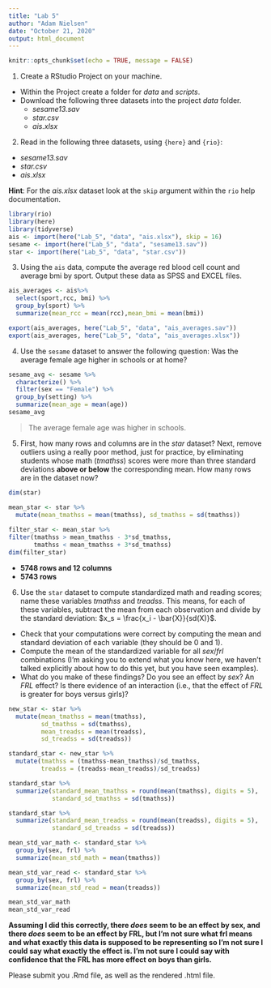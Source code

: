 ```yaml
---
title: "Lab 5"
author: "Adam Nielsen"
date: "October 21, 2020"
output: html_document
---
```


```r
knitr::opts_chunk$set(echo = TRUE, message = FALSE) 
```

1. Create a RStudio Project on your machine.

* Within the Project create a folder for *data* and *scripts*.
* Download the following three datasets into the project *data* folder.
  + *sesame13.sav*
  + *star.csv*
  + *ais.xlsx*

2. Read in the following three datasets, using `{here}` and `{rio}`:
  * *sesame13.sav*
  * *star.csv*
  * *ais.xlsx*
  
**Hint**: For the *ais.xlsx* dataset look at the `skip` argument within the `rio` help documentation.
  
```r
library(rio)
library(here)
library(tidyverse)
ais <- import(here("Lab_5", "data", "ais.xlsx"), skip = 16)
sesame <- import(here("Lab_5", "data", "sesame13.sav"))
star <- import(here("Lab_5", "data", "star.csv"))
```

3. Using the `ais` data, compute the average red blood cell count and average bmi by sport. Output these data as SPSS and EXCEL files. 

```r
ais_averages <- ais%>% 
  select(sport,rcc, bmi) %>% 
  group_by(sport) %>% 
  summarize(mean_rcc = mean(rcc),mean_bmi = mean(bmi))

export(ais_averages, here("Lab_5", "data", "ais_averages.sav"))
export(ais_averages, here("Lab_5", "data", "ais_averages.xlsx"))
```

4. Use the `sesame` dataset to answer the following question: Was the average female age higher in schools or at home? 

```r
sesame_avg <- sesame %>% 
  characterize() %>% 
  filter(sex == "Female") %>% 
  group_by(setting) %>% 
  summarize(mean_age = mean(age))
sesame_avg
```
>The average female age was higher in schools.

5. First, how many rows and columns are in the *star* dataset? Next, remove outliers using a really poor method, just for practice, by eliminating students whose math (*tmathss*) scores were more than three standard deviations **above or below** the corresponding mean. How many rows are in the dataset now?

```r
dim(star)

mean_star <- star %>% 
  mutate(mean_tmathss = mean(tmathss), sd_tmathss = sd(tmathss))
 
filter_star <- mean_star %>%  
filter(tmathss > mean_tmathss - 3*sd_tmathss, 
       tmathss < mean_tmathss + 3*sd_tmathss)
dim(filter_star)

```


* **5748 rows and 12 columns**
* **5743 rows**


6. Use the `star` dataset to compute standardized math and reading scores; name these variables *tmathss* and *treadss*. This means, for each of these variables, subtract the mean from each observation and divide by the standard deviation: $x_s = \frac{x_i - \bar{X}}{sd(X)}$. 
  + Check that your computations were correct by computing the mean and standard deviation of each variable (they should be 0 and 1). 
  + Compute the mean of the standardized variable for all *sex*/*frl* combinations (I'm asking you to extend what you know here, we haven't talked explicitly about how to do this yet, but you have seen examples). 
  + What do you make of these findings? Do you see an effect by *sex*? An *FRL* effect? Is there evidence of an interaction (i.e., that the effect of *FRL* is greater for boys versus girls)?

```r
new_star <- star %>% 
  mutate(mean_tmathss = mean(tmathss),
         sd_tmathss = sd(tmathss),
         mean_treadss = mean(treadss),
         sd_treadss = sd(treadss))

standard_star <- new_star %>% 
  mutate(tmathss = (tmathss-mean_tmathss)/sd_tmathss,
         treadss = (treadss-mean_treadss)/sd_treadss)

standard_star %>% 
  summarize(standard_mean_tmathss = round(mean(tmathss), digits = 5),
            standard_sd_tmathss = sd(tmathss))

standard_star %>% 
  summarize(standard_mean_treadss = round(mean(treadss), digits = 5),
            standard_sd_treadss = sd(treadss))

mean_std_var_math <- standard_star %>% 
  group_by(sex, frl) %>% 
  summarize(mean_std_math = mean(tmathss))

mean_std_var_read <- standard_star %>% 
  group_by(sex, frl) %>% 
  summarize(mean_std_read = mean(treadss))

mean_std_var_math
mean_std_var_read
```

**Assuming I did this correctly, there _does_ seem to be an effect by sex, and there _does_ seem to be an effect by FRL, but I'm not sure what frl means and what exactly this data is supposed to be representing so I'm not sure I could say what exactly the effect is. I'm not sure I could say with confidence that the FRL has more effect on boys than girls.**

Please submit you .Rmd file, as well as the rendered .html file.